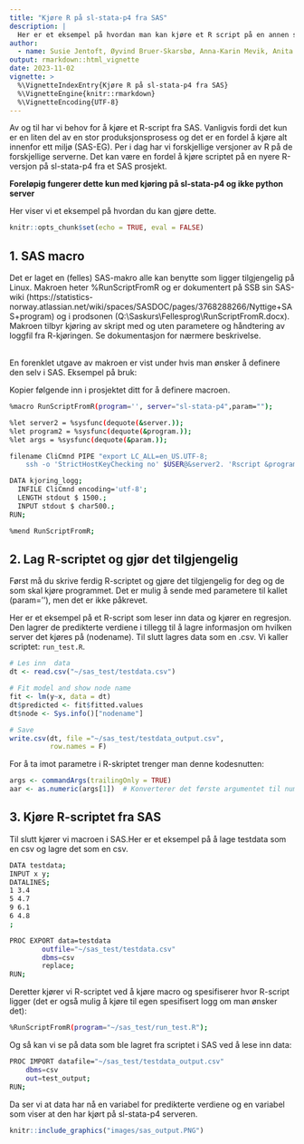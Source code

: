 ```yaml
---
title: "Kjøre R på sl-stata-p4 fra SAS"
description: |
  Her er et eksempel på hvordan man kan kjøre et R script på en annen server fra SAS 
author:
  - name: Susie Jentoft, Øyvind Bruer-Skarsbø, Anna-Karin Mevik, Anita Cecilie Dal
output: rmarkdown::html_vignette
date: 2023-11-02
vignette: >
  %\VignetteIndexEntry{Kjøre R på sl-stata-p4 fra SAS}
  %\VignetteEngine{knitr::rmarkdown}
  %\VignetteEncoding{UTF-8}
---
```


Av og til har vi behov for å kjøre et R-script fra SAS. Vanligvis fordi det kun er en liten del av en stor produksjonsprosess og det er en fordel å kjøre alt innenfor ett miljø (SAS-EG). Per i dag har vi forskjellige versjoner av R på de forskjellige serverne. Det kan være en fordel å kjøre scriptet på en nyere R-versjon på sl-stata-p4 fra et SAS prosjekt. 

**Foreløpig fungerer dette kun med kjøring på sl-stata-p4 og ikke python server**

Her viser vi et eksempel på hvordan du kan gjøre dette. 

```r
knitr::opts_chunk$set(echo = TRUE, eval = FALSE)
```
## 1. SAS macro
Det er laget en (felles) SAS-makro alle kan benytte som ligger tilgjengelig på Linux. Makroen heter %RunScriptFromR og er dokumentert på SSB sin SAS-wiki (https://statistics-norway.atlassian.net/wiki/spaces/SASDOC/pages/3768288266/Nyttige+SAS+program) og i prodsonen (Q:\\Saskurs\\Fellesprog\\RunScriptFromR.docx). Makroen tilbyr kjøring av skript med og uten parametere og håndtering av loggfil fra R-kjøringen. Se dokumentasjon for nærmere beskrivelse.

<br>
En forenklet utgave av makroen er vist under hvis man ønsker å definere den selv i SAS. Eksempel på bruk:

Kopier følgende inn i prosjektet ditt for å definere macroen.

```bash
%macro RunScriptFromR(program='', server="sl-stata-p4",param="");

%let server2 = %sysfunc(dequote(&server.));
%let program2 = %sysfunc(dequote(&program.));
%let args = %sysfunc(dequote(&param.));

filename CliCmnd PIPE "export LC_ALL=en_US.UTF-8;
    ssh -o 'StrictHostKeyChecking no' $USER@&server2. 'Rscript &program2. &args. '";

DATA kjoring_logg;
  INFILE CliCmnd encoding='utf-8';
  LENGTH stdout $ 1500.;
  INPUT stdout $ char500.;
RUN;

%mend RunScriptFromR;
```


## 2. Lag R-scriptet og gjør det tilgjengelig
Først må du skrive ferdig R-scriptet og gjøre det tilgjengelig for deg og de som skal kjøre programmet. Det er mulig å sende med parametere til kallet (param=''), men det er ikke påkrevet. 

Her er et eksempel på et R-script som leser inn data og kjører en regresjon. Den lagrer de predikterte verdiene i tillegg til å lagre informasjon om hvilken server det kjøres på (nodename). Til slutt lagres data som en .csv. Vi kaller scriptet: `run_test.R`. 

```r
# Les inn  data
dt <- read.csv("~/sas_test/testdata.csv")

# Fit model and show node name
fit <- lm(y~x, data = dt)
dt$predicted <- fit$fitted.values
dt$node <- Sys.info()["nodename"]

# Save
write.csv(dt, file ="~/sas_test/testdata_output.csv", 
          row.names = F)
```

For å ta imot parametre i R-skriptet trenger man denne kodesnutten:
```r
args <- commandArgs(trailingOnly = TRUE)
aar <- as.numeric(args[1])  # Konverterer det første argumentet til numerisk verdi
```


## 3. Kjøre R-scriptet fra SAS
Til slutt kjører vi macroen i SAS.Her er et eksempel på å lage testdata som en csv og lagre det som en csv.


```bash
DATA testdata;
INPUT x y;
DATALINES;
1 3.4
5 4.7
9 6.1
6 4.8
;

PROC EXPORT data=testdata
        outfile="~/sas_test/testdata.csv"
        dbms=csv
        replace;
RUN;
```


Deretter kjører vi R-scriptet ved å kjøre macro og spesifiserer hvor R-script ligger (det er også mulig å kjøre til egen spesifisert logg om man ønsker det): 

```bash
%RunScriptFromR(program="~/sas_test/run_test.R");
```
Og så kan vi se på data som ble lagret fra scriptet i SAS ved å lese inn data:

```bash
PROC IMPORT datafile="~/sas_test/testdata_output.csv"
    dbms=csv
    out=test_output;
RUN;
```

Da ser vi at data har nå en variabel for predikterte verdiene og en variabel som viser at den har kjørt på sl-stata-p4 serveren.

```r
knitr::include_graphics("images/sas_output.PNG")
```

